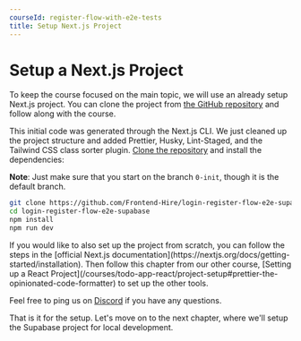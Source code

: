 ```yaml
---
courseId: register-flow-with-e2e-tests
title: Setup Next.js Project
---
```



# Setup a Next.js Project

To keep the course focused on the main topic, we will use an already setup Next.js project. You can clone the project from [the GitHub repository](https://github.com/Frontend-Hire/login-register-flow-e2e-supabase) and follow along with the course.

This initial code was generated through the Next.js CLI. We just cleaned up the project structure and added Prettier, Husky, Lint-Staged, and the Tailwind CSS class sorter plugin. [Clone the repository](https://github.com/Frontend-Hire/login-register-flow-e2e-supabase) and install the dependencies:

**Note**: Just make sure that you start on the branch `0-init`, though it is the default branch.

```sh frame="none" showLineNumbers=false
git clone https://github.com/Frontend-Hire/login-register-flow-e2e-supabase.git
cd login-register-flow-e2e-supabase
npm install
npm run dev
```

<Callout>
If you would like to also set up the project from scratch, you can follow the steps in the [official Next.js documentation](https://nextjs.org/docs/getting-started/installation). Then follow this chapter from our other course, [Setting up a React Project](/courses/todo-app-react/project-setup#prettier-the-opinionated-code-formatter) to set up the other tools.

Feel free to ping us on [Discord](https://discord.gg/DWAVqksVtx) if you have any questions.

</Callout>

That is it for the setup. Let's move on to the next chapter, where we'll setup the Supabase project for local development.
